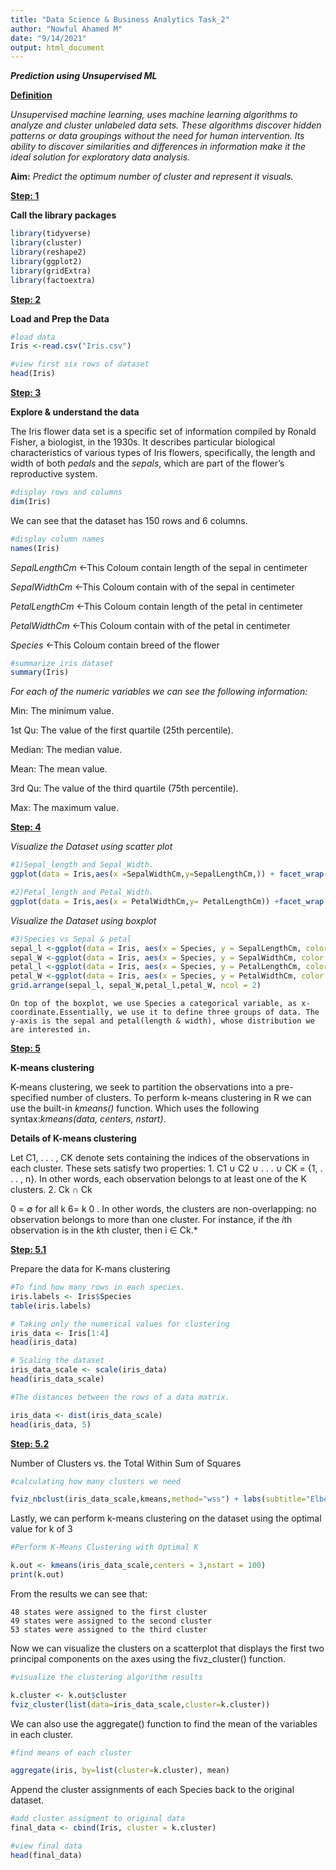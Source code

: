 ```yaml
---
title: "Data Science & Business Analytics Task_2"
author: "Nowful Ahamed M"
date: "9/14/2021"
output: html_document
---
```

**$Prediction$ $using$ $Unsupervised$ $ML$**

**<u>Definition</u>**

  *Unsupervised machine learning, uses machine learning algorithms to analyze and cluster unlabeled data sets. These algorithms discover hidden patterns or data groupings without the need for human intervention. Its ability to discover similarities and differences in information make it the ideal solution for exploratory data analysis.*

**Aim:** *Predict the optimum number of cluster and represent it visuals.*

**<u>Step: 1</u>**
 
**Call the library packages**
```r
library(tidyverse)
library(cluster)
library(reshape2)
library(ggplot2)
library(gridExtra) 
library(factoextra)
```

**<u>Step: 2</u>**

**Load and Prep the Data**
```r
#load data
Iris <-read.csv("Iris.csv")

#view first six rows of dataset
head(Iris)

```
 
 **<u>Step: 3</u>**
 
**Explore & understand the data**
  
  The Iris flower data set is a specific set of information compiled by Ronald Fisher, a biologist, in the 1930s. It describes particular biological characteristics of various types of Iris flowers, specifically, the length and width of both $pedals$ and the $sepals$, which are part of the flower’s reproductive system.
```r
#display rows and columns
dim(Iris)
```
  We can see that the dataset has 150 rows and 6 columns.
```r
#display column names
names(Iris)
```
 
  *SepalLengthCm*  <-This Coloum contain length of the sepal in centimeter
  
  *SepalWidthCm*   <-This Coloum contain with of the sepal in centimeter 
  
  *PetalLengthCm*  <-This Coloum contain length of the petal in centimeter
  
  *PetalWidthCm*   <-This Coloum contain with of the petal in centimeter 
  
  *Species*        <-This Coloum contain breed of the flower
  
```r
#summarize iris dataset
summary(Iris)
```

*For each of the numeric variables we can see the following information:*

   Min: The minimum value.
   
   1st Qu: The value of the first quartile (25th percentile).
   
   Median: The median value.
   
   Mean: The mean value.
   
   3rd Qu: The value of the third quartile (75th percentile).
   
   Max: The maximum value.
    
**<u>Step: 4</u>**

*Visualize the Dataset using scatter plot* 
```r
#1)Sepal_length and Sepal_Width.
ggplot(data = Iris,aes(x =SepalWidthCm,y=SepalLengthCm,)) + facet_wrap(~Species) + geom_point(aes(color=Species, shape=Species)) + ggtitle("Sepal Length Vs Width") 
```
```r
#2)Petal_length and Petal_Width.
ggplot(data = Iris,aes(x = PetalWidthCm,y= PetalLengthCm)) +facet_wrap(~Species) +geom_point(aes(color=Species, shape=Species)) + ggtitle("Petal Length Vs Width")
```
*Visualize the Dataset using boxplot*
```r
#3)Species vs Sepal & petal
sepal_l <-ggplot(data = Iris, aes(x = Species, y = SepalLengthCm, color = Species,),ggtitle("Sepal length"))+ geom_boxplot()
sepal_W <-ggplot(data = Iris, aes(x = Species, y = SepalWidthCm, color = Species,),ggtitle("Sepal Width"))+ geom_boxplot()
petal_l <-ggplot(data = Iris, aes(x = Species, y = PetalLengthCm, color = Species,),ggtitle("Petal length"))+ geom_boxplot()
petal_W <-ggplot(data = Iris, aes(x = Species, y = PetalWidthCm, color = Species,),ggtitle("Petal Width"))+ geom_boxplot()
grid.arrange(sepal_l, sepal_W,petal_l,petal_W, ncol = 2)
```

    On top of the boxplot, we use Species a categorical variable, as x-coordinate.Essentially, we use it to define three groups of data. The y-axis is the sepal and petal(length & width), whose distribution we are interested in.

**<u>Step: 5</u>**

**K-means clustering**

  K-means clustering, we seek to partition the observations into a pre-specified number of clusters.
  To perform k-means clustering in R we can use the built-in *kmeans()* function.
  Which uses the following syntax:*kmeans(data, centers, nstart)*.

**Details of K-means clustering**

   Let C1, . . . , CK denote sets containing the indices of the
observations in each cluster. These sets satisfy two properties:
1. C1 ∪ C2 ∪ . . . ∪ CK = {1, . . . , n}. In other words, each
observation belongs to at least one of the K clusters.
2. Ck ∩ Ck

0 = ∅ for all k 6= k
0
. In other words, the clusters are
non-overlapping: no observation belongs to more than one
cluster.
For instance, if the $i$th observation is in the $k$th cluster, then
i ∈ Ck.*

**<u>Step: 5.1</u>**
 
 Prepare the data for K-mans clustering

```r
#To find how many rows in each species. 
iris.labels <- Iris$Species
table(iris.labels)
```


```r
# Taking only the numerical values for clustering 
iris_data <- Iris[1:4]
head(iris_data)

# Scaling the dataset
iris_data_scale <- scale(iris_data)
head(iris_data_scale)

#The distances between the rows of a data matrix.

iris_data <- dist(iris_data_scale)
head(iris_data, 5)
```

**<u>Step: 5.2</u>**

  Number of Clusters vs. the Total Within Sum of Squares

```r
#calculating how many clusters we need

fviz_nbclust(iris_data_scale,kmeans,method="wss") + labs(subtitle="Elbow Method")

```

  Lastly, we can perform k-means clustering on the dataset using the optimal value for k of 3

```r
#Perform K-Means Clustering with Optimal K

k.out <- kmeans(iris_data_scale,centers = 3,nstart = 100)
print(k.out)

```

From the results we can see that:

    48 states were assigned to the first cluster
    49 states were assigned to the second cluster
    53 states were assigned to the third cluster


Now we can visualize the clusters on a scatterplot that displays the first two principal components on the axes using the fivz_cluster() function.

```r
#visualize the clustering algorithm results

k.cluster <- k.out$cluster
fviz_cluster(list(data=iris_data_scale,cluster=k.cluster))

```

We can also use the aggregate() function to find the mean of the variables in each cluster.
```r

#find means of each cluster

aggregate(iris, by=list(cluster=k.cluster), mean)

```
Append the cluster assignments of each Species back to the original dataset.

```r
#add cluster assigment to original data
final_data <- cbind(Iris, cluster = k.cluster)

#view final data
head(final_data)

```








